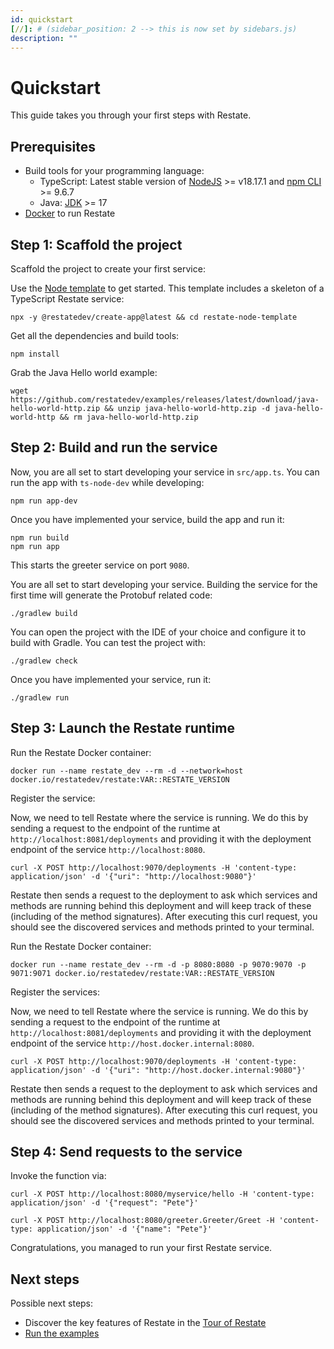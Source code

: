 ```yaml
---
id: quickstart
[//]: # (sidebar_position: 2 --> this is now set by sidebars.js)
description: ""
---
```



# Quickstart
This guide takes you through your first steps with Restate.

## Prerequisites
- Build tools for your programming language:
    - TypeScript: Latest stable version of [NodeJS](https://nodejs.org/en/) >= v18.17.1 and [npm CLI](https://docs.npmjs.com/downloading-and-installing-node-js-and-npm) >= 9.6.7
    - Java: [JDK](https://whichjdk.com/) >= 17
- [Docker](https://docs.docker.com/engine/install/) to run Restate

## Step 1: Scaffold the project

Scaffold the project to create your first service:

<Tabs groupId="sdk" queryString>
<TabItem value="ts" label="TypeScript" default>

Use the [Node template](https://github.com/restatedev/node-template-generator) to get started.
This template includes a skeleton of a TypeScript Restate service:

```shell
npx -y @restatedev/create-app@latest && cd restate-node-template
```

Get all the dependencies and build tools:

```shell
npm install
```

</TabItem>
<TabItem value="jvm" label="Java" default>

Grab the Java Hello world example:

```shell
wget https://github.com/restatedev/examples/releases/latest/download/java-hello-world-http.zip && unzip java-hello-world-http.zip -d java-hello-world-http && rm java-hello-world-http.zip
```

</TabItem>
</Tabs>

## Step 2: Build and run the service

<Tabs groupId="sdk" queryString>
<TabItem value="ts" label="TypeScript" default>

Now, you are all set to start developing your service in `src/app.ts`.
You can run the app with `ts-node-dev` while developing:

```shell
npm run app-dev
```

Once you have implemented your service, build the app and run it:

```shell
npm run build
npm run app
```

This starts the greeter service on port `9080`.

</TabItem>
<TabItem value="jvm" label="Java" default>

You are all set to start developing your service. Building the service for the first time will generate the Protobuf related code:

```shell
./gradlew build
```

You can open the project with the IDE of your choice and configure it to build with Gradle. You can test the project with:

```shell
./gradlew check
```

Once you have implemented your service, run it:

```shell
./gradlew run
```

</TabItem>
</Tabs>

## Step 3: Launch the Restate runtime

<Tabs groupId="operating-systems">
<TabItem value="lin" label="Linux">

Run the Restate Docker container:

```shell
docker run --name restate_dev --rm -d --network=host docker.io/restatedev/restate:VAR::RESTATE_VERSION
```

Register the service:

Now, we need to tell Restate where the service is running.
We do this by sending a request to the endpoint of the runtime at `http://localhost:8081/deployments`
and providing it with the deployment endpoint of the service `http://localhost:8080`.
```shell
curl -X POST http://localhost:9070/deployments -H 'content-type: application/json' -d '{"uri": "http://localhost:9080"}'
```
Restate then sends a request to the deployment to ask which services and methods
are running behind this deployment and will keep track of these (including of the method signatures).
After executing this curl request, you should see the discovered services and methods printed to your terminal.


</TabItem>
<TabItem value="mac" label="macOS">

Run the Restate Docker container:

```shell
docker run --name restate_dev --rm -d -p 8080:8080 -p 9070:9070 -p 9071:9071 docker.io/restatedev/restate:VAR::RESTATE_VERSION
```

Register the services:

Now, we need to tell Restate where the service is running.
We do this by sending a request to the endpoint of the runtime at `http://localhost:8081/deployments`
and providing it with the deployment endpoint of the service `http://host.docker.internal:8080`.
```shell
curl -X POST http://localhost:9070/deployments -H 'content-type: application/json' -d '{"uri": "http://host.docker.internal:9080"}'
```
Restate then sends a request to the deployment to ask which services and methods
are running behind this deployment and will keep track of these (including of the method signatures).
After executing this curl request, you should see the discovered services and methods printed to your terminal.

</TabItem>
</Tabs>

## Step 4: Send requests to the service

Invoke the function via:

<Tabs groupId="sdk" queryString>
<TabItem value="ts" label="TypeScript" default>

```shell
curl -X POST http://localhost:8080/myservice/hello -H 'content-type: application/json' -d '{"request": "Pete"}'
```

</TabItem>
<TabItem value="jvm" label="Java" default>

```shell
curl -X POST http://localhost:8080/greeter.Greeter/Greet -H 'content-type: application/json' -d '{"name": "Pete"}'
```

</TabItem>
</Tabs>

Congratulations, you managed to run your first Restate service.

## Next steps

Possible next steps:
- Discover the key features of Restate in the [Tour of Restate](/tour)
- [Run the examples](https://github.com/restatedev/examples)
